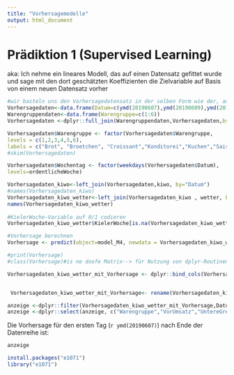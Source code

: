 ```yaml
---
title: "Vorhersagemodelle"
output: html_document
---
```


# Prädiktion 1 (Supervised Learning)

aka: Ich nehme ein lineares Modell, das auf einen Datensatz gefittet wurde und sage mit den dort geschätzten Koeffizienten die Zielvariable auf Basis von einem neuen Datensatz vorher

```r

#wir basteln uns den Vorhersagedatensatz in der selben Form wie der, auf dem das Modell gefittet wurde
Vorhersagedaten<-data.frame(Datum=c(ymd(20190607),ymd(20190609),ymd(20190109)))#hier für drei Tage
Warengruppendaten<-data.frame(Warengruppe=c(1:6))
Vorhersagedaten <-dplyr::full_join(Warengruppendaten,Vorhersagedaten,by = character())

Vorhersagedaten$Warengruppe <- factor(Vorhersagedaten$Warengruppe,
levels = c(1,2,3,4,5,6),
labels = c("Brot", "Broetchen", "Croissant","Konditorei","Kuchen","Saisonbrote"))
#skim(Vorhersagedaten)

Vorhersagedaten$Wochentag <- factor(weekdays(Vorhersagedaten$Datum),
levels=ordentlicheWoche)

Vorhersagedaten_kiwo<-left_join(Vorhersagedaten,kiwo, by="Datum")
#names(Vorhersagedaten_kiwo)
Vorhersagedaten_kiwo_wetter<-left_join(Vorhersagedaten_kiwo , wetter, by="Datum")
names(Vorhersagedaten_kiwo_wetter)
  
#KielerWoche-Variable auf 0/1 codieren
Vorhersagedaten_kiwo_wetter$KielerWoche[is.na(Vorhersagedaten_kiwo_wetter$KielerWoche)] <- 0

#Vorhersage berechnen
Vorhersage <- predict(object=model_M4, newdata = Vorhersagedaten_kiwo_wetter, type = "response", interval = "confidence", na.action = na.exclude)

#print(Vorhersage)
#class(Vorhersage)#is ne doofe Matrix--> für Nutzung von dplyr-Routinen as.data.frame()

Vorhersagedaten_kiwo_wetter_mit_Vorhersage <- dplyr::bind_cols(Vorhersagedaten_kiwo_wetter, as.data.frame(Vorhersage)) #in dieser Datei sind "fit" die Umsatz-Prädiktionen für die jeweiligen Datenpunkte, lwr und upr sind die Grenzen der Konfidenzintervalle


 Vorhersagedaten_kiwo_wetter_mit_Vorhersage<- rename(Vorhersagedaten_kiwo_wetter_mit_Vorhersage,VorUmsatz = fit,UntereGrenzeKonfInt=lwr,ObereGrenzeKonfInt=upr)

anzeige <-dplyr::filter(Vorhersagedaten_kiwo_wetter_mit_Vorhersage,Datum==ymd(20190607))
anzeige <-dplyr::select(anzeige, c("Warengruppe","VorUmsatz","UntereGrenzeKonfInt","ObereGrenzeKonfInt"))


```


Die Vorhersage für den ersten Tag (`r ymd(20190607)`) nach Ende der Datenreihe ist:

```r
anzeige
```

```r
install.packages("e1071")
library("e1071")
```

